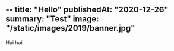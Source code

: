 --
title: "Hello"
publishedAt: "2020-12-26"
summary: "Test"
image: "/static/images/2019/banner.jpg"
---

Hai hai
